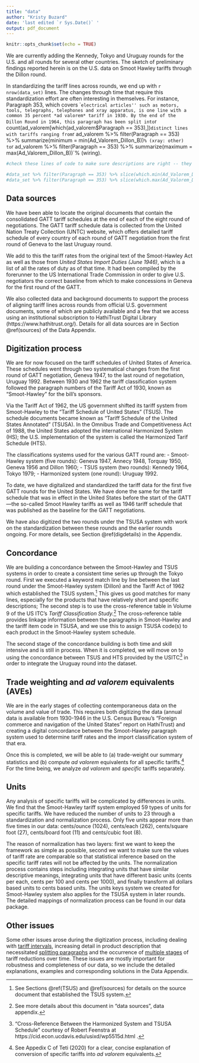 ```yaml
---
title: "data"
author: "Kristy Buzard"
date: 'last edited `r Sys.Date()` '
output: pdf_document
---
```


```r
knitr::opts_chunk$set(echo = TRUE)
```


We are currently adding the Kennedy, Tokyo and Uruguay rounds for the U.S. and all rounds for several other countries. The sketch of preliminary findings reported herein is on the U.S. data on Smoot Hawley tariffs through the Dillon round.

In standardizing the tariff lines across rounds, we end up with `r nrow(data_set)` lines. The changes through time that require this standardization effort are often interesting in themselves. For instance, Paragraph 353, which covers ``electrical articles'' such as motors, tools, telegraphs, telephones and xray apparatus, is one line with a common 35 percent *ad valorem* tariff in 1930. By the end of the Dillon Round in 1964, this paragraph has been split into `r count(ad_valorem[which(ad_valorem$Paragraph == 353),])` distinct lines with tariffs ranging from `r ad_valorem %>% filter(Paragraph == 353) %>% summarize(minimum = min(Ad_Valorem_Dillon_B))`% (xray: other) to `r ad_valorem %>% filter(Paragraph == 353) %>% summarize(maximum = max(Ad_Valorem_Dillon_B))`% (wiring).

```r
#check these lines of code to make sure descriptions are right -- they have to be summarized so can't be hard-coded.

#data_set %>% filter(Paragraph == 353) %>% slice(which.min(Ad_Valorem_Dillon_B))
#data_set %>% filter(Paragraph == 353) %>% slice(which.max(Ad_Valorem_Dillon_B))
```

## Data sources

We have been able to locate the original documents that contain the consolidated GATT tariff schedules at the end of each of the eight round of negotiations. The GATT tariff schedule data is collected from the United Nation Treaty Collection (UNTC) website, which offers detailed tariff schedule of every country of each round of GATT negotiation from the first round of Geneva to the last Uruguay round.

We add to this the tariff rates from the original text of the Smoot-Hawley Act as well as those from *United States Import Duties (June 1946)*, which is a list of all the rates of duty as of that time. It had been compiled by the forerunner to the US International Trade Commission in order to give U.S. negotiators the correct baseline from which to make concessions in Geneva for the first round of the GATT.

We also collected data and background documents to support the process of aligning tariff lines across rounds from official U.S. government documents, some of which are publicly available and a few that we access using an institutional subscription to HathiTrust Digital Library (https://www.hathitrust.org/). Details for all data sources are in Section \@ref(sources) of the Data Appendix.

## Digitization process

We are for now focused on the tariff schedules of United States of America. These schedules went through two systematical changes from the first round of GATT negotiation, Geneva 1947, to the last round of negotiation, Uruguay 1992. Between 1930 and 1962 the tariff classification system followed the paragraph numbers of the Tariff Act of 1930, known as "Smoot-Hawley" for the bill's sponsors.

Via the Tariff Act of 1962, the US government shifted its tariff system from Smoot-Hawley to the "Tariff Schedule of United States" (TSUS). The schedule documents became known as "Tariff Schedule of the United States Annotated" (TSUSA). In the Omnibus Trade and Competitiveness Act of 1988, the United States adopted the international Harmonized System (HS); the U.S. implementation of the system is called the Harmonized Tarif Schedule (HTS).

The classifications systems used for the various GATT round are:
- Smoot-Hawley system (five rounds): Geneva 1947, Annecy 1948, Torquay 1950, Geneva 1956 and Dillon 1960;
- TSUS system (two rounds): Kennedy 1964, Tokyo 1979;
- Harmonized system (one round): Uruguay 1992.

To date, we have digitalized and standardized the tariff data for the first five GATT rounds for the United States. We have done the same for the tariff schedule that was in effect in the United States before the start of the GATT---the so-called Smoot Hawley tariffs as well as 1946 tariff schedule that was published as the baseline for the GATT negotiations.

We have also digitized the two rounds under the TSUSA system with work on the standardization between these rounds and the earlier rounds ongoing. For more details, see Section \@ref(digdetails) in the Appendix. 


## Concordance

We are building a concordance between the Smoot-Hawley and TSUS systems in order to create a consistent time series up through the Tokyo round. First we executed a keyword match line by line between the last round under the Smoot-Hawley system (Dillon) and the Tariff Act of 1962 which established the TSUS system.^[See Sections \@ref(TSUS) and \@ref(sources) for details on the source document that established the TSUS system.] This gives us good matches for many lines, especially for the products that have relatively short and specific descriptions; The second step is to use the cross-reference table in Volume 9 of the US ITC's *Tariff Classification Study.*^[See more details about this document in "data sources", data appendix.] The cross-reference table provides linkage information between the paragraphs in Smoot-Hawley and the tariff item code in TSUSA, and we use this to assign TSUSA code(s) to each product in the Smoot-Hawley system schedule.

The second stage of the concordance building is both time and skill intensive and is still in process. When it is completed, we will move on to using the concordance between TSUS and HTS provided by the USITC^["Cross-Reference Between the Harmonized System and TSUSA Schedule" courtesy of Robert Feenstra at https://cid.econ.ucdavis.edu/usixd/wp5515d.html .] in order to integrate the Uruguay round into the dataset.


## Trade weighting and *ad valorem* equivalents (AVEs)

We are in the early stages of collecting contemporaneous data on the volume and value of trade. This requires both digitizing the data (annual data is available from 1930-1946 in the U.S. Census Bureau's "Foreign commerce and navigation of the United States" report on HathiTrust) and creating a digital concordance between the Smoot-Hawley paragraph system used to determine tariff rates and the import classification system of that era.

Once this is completed, we will be able to (a) trade-weight our summary statistics and (b) compute *ad valorem* equivalents for all specific tariffs.^[See Appedix C of Teti (2020) for a clear, concise explanation of conversion of specific tariffs into *ad valorem* equivalents.] For the time being, we analyze *ad valorem* and *specific* tariffs separately.


## Units

Any analysis of specific tariffs will be complicated by differences in units. We find that the Smoot-Hawley tariff system employed 59 types of units for specific tariffs. We have reduced the number of units to 23 through a standardization and normalization process. Only five units appear more than five times in our data: cents/ounce (1024), cents/each (262), cents/square foot (27), cents/board foot (11) and cents/cubic foot (8). 

The reason of normalization has two layers: first we want to keep the framework as simple as possible, second we want to make sure the values of tariff rate are comparable so that statistical inference based on the specific tariff rates will not be affected by the units. The normalization process contains steps including integrating units that have similar descriptive meanings, integrating units that have different basic units (cents per each, cents per 100 and cents per 1000), and finally transform all dollars based units to cents based units. The units keys system we created for Smoot-Hawley system also applies for the TSUSA system in later rounds. The detailed mappings of normalization process can be found in our data package.


## Other issues

Some other issues arose during the digitization process, including dealing with [tariff intervals](#int), increasing detail in product description that necessitated [splitting paragraphs](#split) and the occurrence of [multiple stages](#staging) of tariff reductions over time. These issues are mostly important for robustness and completeness of our data, so we include the detailed explanations, examples and corresponding solutions in the Data Appendix.